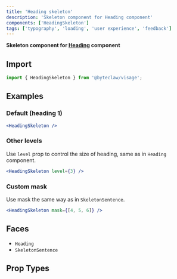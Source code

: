 ```yaml
---
title: 'Heading skeleton'
description: 'Skeleton component for Heading component'
components: ['HeadingSkeleton']
tags: ['typography', 'loading', 'user experience', 'feedback']
---
```


**Skeleton component for [Heading](/components/heading) component**

## Import

```js transpile=false
import { HeadingSkeleton } from '@byteclaw/visage';
```

## Examples

### Default (heading 1)

```jsx live
<HeadingSkeleton />
```

### Other levels

Use `level` prop to control the size of heading, same as in `Heading` component.

```jsx live
<HeadingSkeleton level={3} />
```

### Custom mask

Use mask the same way as in `SkeletonSentence`.

```jsx live
<HeadingSkeleton mask={[4, 5, 6]} />
```

## Faces

- `Heading`
- `SkeletonSentence`

## Prop Types

<PropTypes component="HeadingSkeleton" />
